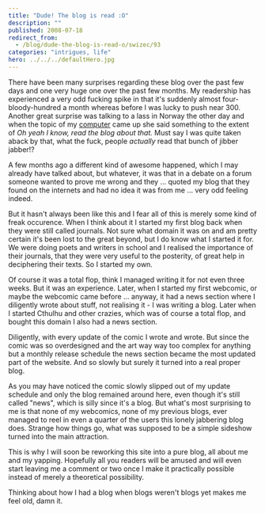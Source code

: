 ```yaml
---
title: "Dude! The blog is read :O"
description: ""
published: 2008-07-18
redirect_from:
  - /blog/dude-the-blog-is-read-o/swizec/93
categories: "intrigues, life"
hero: ../../../defaultHero.jpg
---
```


There have been many surprises regarding these blog over the past few days and one very huge one over the past few months. My readership has experienced a very odd fucking spike in that it's suddenly almost four-bloody-hundred a month whereas before I was lucky to push near 300. Another great surprise was talking to a lass in Norway the other day and when the topic of my [computer](http://swizec.com/index.php/mode=news/id=336) came up she said something to the extent of _Oh yeah I know, read the blog about that._ Must say I was quite taken aback by that, what the fuck, people _actually_ read that bunch of jibber jabber!?

A few months ago a different kind of awesome happened, which I may already have talked about, but whatever, it was that in a debate on a forum someone wanted to prove me wrong and they ... quoted my blog that they found on the internets and had no idea it was from me ... very odd feeling indeed.

But it hasn't always been like this and I fear all of this is merely some kind of freak occurence. When I think about it I started my first blog back when they were still called journals. Not sure what domain it was on and am pretty certain it's been lost to the great beyond, but I do know what I started it for. We were doing poets and writers in school and I realised the importance of their journals, that they were very useful to the posterity, of great help in deciphering their texts. So I started my own.

Of course it was a total flop, think I managed writing it for not even three weeks. But it was an experience. Later, when I started my first webcomic, or maybe the webcomic came before ... anyway, it had a news section where I diligently wrote about stuff, not realising it - I was writing a blog. Later when I started Cthulhu and other crazies, which was of course a total flop, and bought this domain I also had a news section.

Diligently, with every update of the comic I wrote and wrote. But since the comic was so overdesigned and the art way way too complex for anything but a monthly release schedule the news section became the most updated part of the website. And so slowly but surely it turned into a real proper blog.

As you may have noticed the comic slowly slipped out of my update schedule and only the blog remained around here, even though it's still called "news", which is silly since it's a blog. But what's most surprising to me is that none of my webcomics, none of my previous blogs, ever managed to reel in even a quarter of the users this lonely jabbering blog does. Strange how things go, what was supposed to be a simple sideshow turned into the main attraction.

This is why I will soon be reworking this site into a pure blog, all about me and my yapping. Hopefully all you readers will be amused and will even start leaving me a comment or two once I make it practically possible instead of merely a theoretical possibility.

Thinking about how I had a blog when blogs weren't blogs yet makes me feel old, damn it.
